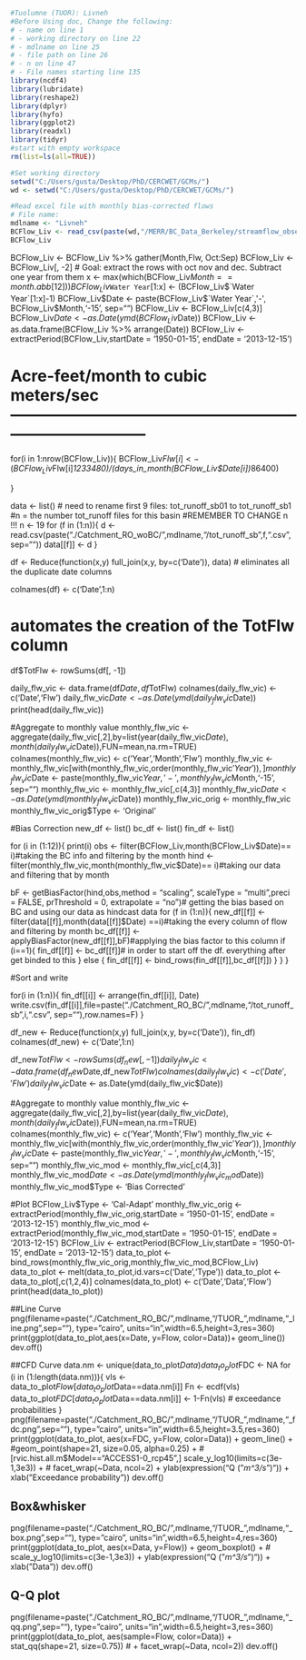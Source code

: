 ```{r}

#Tuolumne (TUOR): Livneh
#Before Using doc, Change the following:
# - name on line 1
# - working directory on line 22
# - mdlname on line 25
# - file path on line 26
# - n on line 47
# - File names starting line 135
library(ncdf4)
library(lubridate)
library(reshape2)
library(dplyr)
library(hyfo)
library(ggplot2)
library(readxl)
library(tidyr)
#start with empty workspace
rm(list=ls(all=TRUE))

#Set working directory
setwd("C:/Users/gusta/Desktop/PhD/CERCWET/GCMs/")
wd <- setwd("C:/Users/gusta/Desktop/PhD/CERCWET/GCMs/")

```

```{r}
#Read excel file with monthly bias-corrected flows
# File name: 
mdlname <- "Livneh"
BCFlow_Liv <- read_csv(paste(wd,"/MERR/BC_Data_Berkeley/streamflow_observed_monthly_LK_MC.csv", sep="")) 
BCFlow_Liv 

```


BCFlow_Liv <- BCFlow_Liv %>% gather(Month,Flw, Oct:Sep)
BCFlow_Liv <- BCFlow_Liv[, -2]
# Goal: extract the rows with oct nov and dec. Subtract one year from them
x <- max(which(BCFlow_Liv$Month == month.abb[12]))
BCFlow_Liv$`Water Year`[1:x] <- (BCFlow_Liv$`Water Year`[1:x]-1)
BCFlow_Liv$Date <- paste(BCFlow_Liv$`Water Year`,'-', BCFlow_Liv$Month,'-15', sep="")
BCFlow_Liv <- BCFlow_Liv[c(4,3)]
BCFlow_Liv$Date <- as.Date(ymd(BCFlow_Liv$Date))
BCFlow_Liv <- as.data.frame(BCFlow_Liv %>% arrange(Date))
BCFlow_Liv <- extractPeriod(BCFlow_Liv,startDate = '1950-01-15', endDate = '2013-12-15')

# Acre-feet/month to cubic meters/sec--------------------------------------------------------------------------------
for(i in 1:nrow(BCFlow_Liv)){
  BCFlow_Liv$Flw[i] <- (BCFlow_Liv$Flw[i]*1233480)/(days_in_month(BCFlow_Liv$Date[i])*86400)
  
}

data <- list()
# need to rename first 9 files: tot_runoff_sb01 to tot_runoff_sb1
#n = the number tot_runoff files for this basin
#REMEMBER TO CHANGE n !!!
n <- 19
for (f in (1:n)){
  d <- read.csv(paste("./Catchment_RO_woBC/",mdlname,"/tot_runoff_sb",f,".csv", sep=""))
  data[[f]] <- d
}

df <- Reduce(function(x,y) full_join(x,y, by=c('Date')), data) # eliminates all the duplicate date columns

colnames(df) <-  c('Date',1:n)

# automates the creation of the TotFlw column
df$TotFlw <- rowSums(df[, -1])

daily_flw_vic <- data.frame(df$Date,df$TotFlw)
colnames(daily_flw_vic) <- c('Date','Flw')
daily_flw_vic$Date <- as.Date(ymd(daily_flw_vic$Date))
print(head(daily_flw_vic))


#Aggregate to monthly value
monthly_flw_vic <- aggregate(daily_flw_vic[,2],by=list(year(daily_flw_vic$Date),month(daily_flw_vic$Date)),FUN=mean,na.rm=TRUE)
colnames(monthly_flw_vic) <- c('Year','Month','Flw')
monthly_flw_vic <- monthly_flw_vic[with(monthly_flw_vic,order(monthly_flw_vic$'Year')),]
monthly_flw_vic$Date <- paste(monthly_flw_vic$Year,'-', monthly_flw_vic$Month,'-15', sep="")
monthly_flw_vic <- monthly_flw_vic[,c(4,3)]
monthly_flw_vic$Date <- as.Date(ymd(monthly_flw_vic$Date))
monthly_flw_vic_orig <- monthly_flw_vic
monthly_flw_vic_orig$Type <- 'Original'

#Bias Correction
new_df <- list()
bc_df <- list()
fin_df <- list()

for (i in (1:12)){
  print(i)
  obs <- filter(BCFlow_Liv,month(BCFlow_Liv$Date)== i)#taking the BC info and filtering by the month 
  hind <- filter(monthly_flw_vic,month(monthly_flw_vic$Date)== i)#taking our data and filtering that by month 
  
  bF <- getBiasFactor(hind,obs,method = "scaling", scaleType = "multi",preci = FALSE, prThreshold = 0, extrapolate = "no")# getting the bias based on BC and using our data as hindcast data
  for (f in (1:n)){
    new_df[[f]] <- filter(data[[f]],month(data[[f]]$Date) ==i)#taking the every column of flow and filtering by month 
    bc_df[[f]] <- applyBiasFactor(new_df[[f]],bF)#applying the bias factor to this column 
    if (i==1){
      fin_df[[f]] <- bc_df[[f]]# in order to start off the df. everything after get binded to this 
    }
    else {
      fin_df[[f]] <- bind_rows(fin_df[[f]],bc_df[[f]])
    }
  }
}

#Sort and write 

for(i in (1:n)){
  fin_df[[i]] <- arrange(fin_df[[i]], Date)
  write.csv(fin_df[[i]],file=paste("./Catchment_RO_BC/",mdlname,"/tot_runoff_sb",i,".csv", sep=""),row.names=F)
}

df_new <- Reduce(function(x,y) full_join(x,y, by=c('Date')), fin_df)
colnames(df_new) <-  c('Date',1:n)

df_new$TotFlw <- rowSums(df_new[, -1])
daily_flw_vic <- data.frame(df_new$Date,df_new$TotFlw)
colnames(daily_flw_vic) <- c('Date','Flw')
daily_flw_vic$Date <- as.Date(ymd(daily_flw_vic$Date))

#Aggregate to monthly value
monthly_flw_vic <- aggregate(daily_flw_vic[,2],by=list(year(daily_flw_vic$Date),month(daily_flw_vic$Date)),FUN=mean,na.rm=TRUE)
colnames(monthly_flw_vic) <- c('Year','Month','Flw')
monthly_flw_vic <- monthly_flw_vic[with(monthly_flw_vic,order(monthly_flw_vic$'Year')),]
monthly_flw_vic$Date <- paste(monthly_flw_vic$Year,'-', monthly_flw_vic$Month,'-15', sep="")
monthly_flw_vic_mod <- monthly_flw_vic[,c(4,3)]
monthly_flw_vic_mod$Date <- as.Date(ymd(monthly_flw_vic_mod$Date))
monthly_flw_vic_mod$Type <- 'Bias Corrected'

#Plot
BCFlow_Liv$Type <- 'Cal-Adapt'
monthly_flw_vic_orig <- extractPeriod(monthly_flw_vic_orig,startDate = '1950-01-15', endDate = '2013-12-15')
monthly_flw_vic_mod <- extractPeriod(monthly_flw_vic_mod,startDate = '1950-01-15', endDate = '2013-12-15')
BCFlow_Liv <- extractPeriod(BCFlow_Liv,startDate = '1950-01-15', endDate = '2013-12-15')
data_to_plot <- bind_rows(monthly_flw_vic_orig,monthly_flw_vic_mod,BCFlow_Liv)
data_to_plot <- melt(data_to_plot,id.vars=c('Date','Type'))
data_to_plot <- data_to_plot[,c(1,2,4)]
colnames(data_to_plot) <- c('Date','Data','Flow')
print(head(data_to_plot))

##Line Curve
png(filename=paste("./Catchment_RO_BC/",mdlname,"/TUOR_",mdlname,"_line.png",sep=""), type="cairo", units="in",width=6.5,height=3,res=360)
print(ggplot(data_to_plot,aes(x=Date, y=Flow, color=Data))+ geom_line())
dev.off()

##CFD Curve
data.nm <- unique(data_to_plot$Data)
data_to_plot$FDC <- NA
for (i in (1:length(data.nm))){
  vls <- data_to_plot$Flow[data_to_plot$Data==data.nm[i]]
  Fn <- ecdf(vls)
  data_to_plot$FDC[data_to_plot$Data==data.nm[i]] <- 1-Fn(vls) # exceedance probabilities
}
png(filename=paste("./Catchment_RO_BC/",mdlname,"/TUOR_",mdlname,"_fdc.png",sep=""), type="cairo", units="in",width=6.5,height=3.5,res=360)
print(ggplot(data_to_plot, aes(x=FDC, y=Flow, color=Data)) + geom_line() + #geom_point(shape=21, size=0.05, alpha=0.25) + #[rvic.hist.all.m$Model=="ACCESS1-0_rcp45",]
        scale_y_log10(limits=c(3e-1,3e3)) +
        #        facet_wrap(~Data, ncol=2) +
        ylab(expression("Q ("*m^3/s*")")) + xlab("Exceedance probability"))
dev.off()

## Box&whisker
png(filename=paste("./Catchment_RO_BC/",mdlname,"/TUOR_",mdlname,"_box.png",sep=""), type="cairo", units="in",width=6.5,height=4,res=360)
print(ggplot(data_to_plot, aes(x=Data, y=Flow)) + geom_boxplot() +
        #       scale_y_log10(limits=c(3e-1,3e3)) +
        ylab(expression("Q ("*m^3/s*")")) + xlab("Data"))
dev.off()

## Q-Q plot
png(filename=paste("./Catchment_RO_BC/",mdlname,"/TUOR_",mdlname,"_qq.png",sep=""), type="cairo", units="in",width=6.5,height=3,res=360)
print(ggplot(data_to_plot, aes(sample=Flow, color=Data)) + stat_qq(shape=21, size=0.75))
#        + facet_wrap(~Data, ncol=2))
dev.off()
